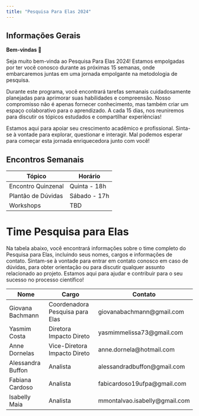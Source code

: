 ```yaml
---
title: "Pesquisa Para Elas 2024"
---
```


## Informações Gerais

**Bem-vindas 💜**

Seja muito bem-vinda ao Pesquisa Para Elas 2024! Estamos empolgadas por ter você conosco durante as próximas 15 semanas, onde embarcaremos juntas em uma jornada empolgante na metodologia de pesquisa.

Durante este programa, você encontrará tarefas semanais cuidadosamente planejadas para aprimorar suas habilidades e compreensão. Nosso compromisso não é apenas fornecer conhecimento, mas também criar um espaço colaborativo para o aprendizado. A cada 15 dias, nos reuniremos para discutir os tópicos estudados e compartilhar experiências!

Estamos aqui para apoiar seu crescimento acadêmico e profissional. Sinta-se à vontade para explorar, questionar e interagir. Mal podemos esperar para começar esta jornada enriquecedora junto com você! 

## Encontros Semanais

| Tópico               | Horário        | 
|----------------------|----------------|
| Encontro Quinzenal   | Quinta - 18h   | 
| Plantão de Dúvidas   | Sábado - 17h   | 
| Workshops            |     TBD        | 


# Time Pesquisa para Elas

Na tabela abaixo, você encontrará informações sobre o time completo do Pesquisa para Elas, incluindo seus nomes, cargos e informações de contato. Sintam-se à vontade para entrar em contato conosco em caso de dúvidas, para obter orientação ou para discutir qualquer assunto relacionado ao projeto. Estamos aqui para ajudar e contribuir para o seu sucesso no processo científico!

| Nome              | Cargo                             | Contato                        |
|-----------------  |----------------------             |-----------------------         |
| Giovana Bachmann  | Coordenadora Pesquisa para Elas   | giovanabachmann@gmail.com      |
| Yasmim Costa      | Diretora Impacto Direto           | yasmimmelissa73@gmail.com      |
| Anne Dornelas     | Vice-Diretora Impacto Direto      | anne.dornela@hotmail.com       |
| Alessandra Buffon | Analista                          | alessandradbuffon@gmail.com    |
| Fabiana Cardoso   | Analista                          | fabicardoso19ufpa@gmail.com    |
| Isabelly Maia     | Analista                          | mmontalvao.isabelly@gmail.com  |



